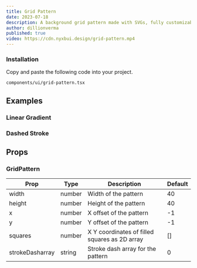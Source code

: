 ```yaml
---
title: Grid Pattern
date: 2023-07-18
description: A background grid pattern made with SVGs, fully customizable using Tailwind CSS.
author: dillionverma
published: true
video: https://cdn.nyxbui.design/grid-pattern.mp4
---
```


<ComponentPreview name="grid-pattern-demo" />

<Steps>

### Installation

Copy and paste the following code into your project.

```text
components/ui/grid-pattern.tsx
```

<ComponentSource name="grid-pattern" />

</Steps>

## Examples

### Linear Gradient

<ComponentPreview name="grid-pattern-linear-gradient" />

### Dashed Stroke

<ComponentPreview name="grid-pattern-dashed" />

## Props

### GridPattern

| Prop            | Type   | Description                                   | Default |
| --------------- | ------ | --------------------------------------------- | ------- |
| width           | number | Width of the pattern                          | 40      |
| height          | number | Height of the pattern                         | 40      |
| x               | number | X offset of the pattern                       | -1      |
| y               | number | Y offset of the pattern                       | -1      |
| squares         | number | X Y coordinates of filled squares as 2D array | []      |
| strokeDasharray | string | Stroke dash array for the pattern             | 0       |
